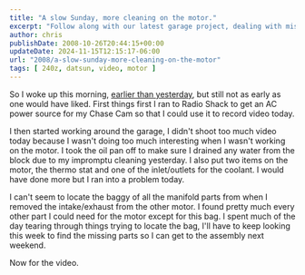 ---
title: "A slow Sunday, more cleaning on the motor."
excerpt: "Follow along with our latest garage project, dealing with missing parts, motor assembly, and documenting the process via Chase Cam."
author: chris
publishDate: 2008-10-26T20:44:15+00:00
updateDate: 2024-11-15T12:15:17-06:00
url: "2008/a-slow-sunday-more-cleaning-on-the-motor"
tags: [ 240z, datsun, video, motor ]
---

So I woke up this morning, [earlier than yesterday](/2008/little-progress-little-time), but still not as early as one would have liked. First things first I ran to Radio Shack to get an AC power source for my Chase Cam so that I could use it to record video today.

I then started working around the garage, I didn't shoot too much video today because I wasn't doing too much interesting when I wasn't working on the motor. I took the oil pan off to make sure I drained any water from the block due to my impromptu cleaning yesterday. I also put two items on the motor, the thermo stat and one of the inlet/outlets for the coolant. I would have done more but I ran into a problem today.

I can't seem to locate the baggy of all the manifold parts from when I removed the intake/exhaust from the other motor. I found pretty much every other part I could need for the motor except for this bag. I spent much of the day tearing through things trying to locate the bag, I'll have to keep looking this week to find the missing parts so I can get to the assembly next weekend.

Now for the video.

<YouTubeEmbed videoId="k480f-hsqgs" title="Project240z more cleaning on the motor!" publishDate="2008-10-26T20:44:15+00:00" description="Work on cleaning up the motor on a Sunday" />